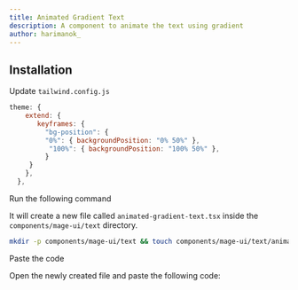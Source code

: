 ```yaml
---
title: Animated Gradient Text
description: A component to animate the text using gradient
author: harimanok_
---
```


<ComponentPreview name="text-animated-gradient-text--docs" />

## Installation

<Steps>

<Step>Update `tailwind.config.js`</Step>
```js
theme: {
    extend: {
       keyframes: {
         "bg-position": {
         "0%": { backgroundPosition: "0% 50%" },
          "100%": { backgroundPosition: "100% 50%" },
         }
     }
    },
  },
```

<Step>Run the following command</Step>

It will create a new file called `animated-gradient-text.tsx` inside the `components/mage-ui/text` directory.

```bash
mkdir -p components/mage-ui/text && touch components/mage-ui/text/animated-gradient-text.tsx
```

<Step>Paste the code</Step>

Open the newly created file and paste the following code:

```jsx file=<rootDir>/mage-ui/text/animated-gradient-text.tsx

```

</Steps>
